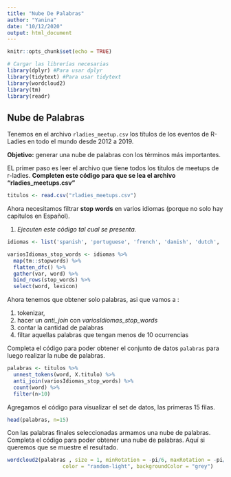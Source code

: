 ```yaml
---
title: "Nube De Palabras"
author: "Yanina"
date: "10/12/2020"
output: html_document
---
```


```r
knitr::opts_chunk$set(echo = TRUE)

# Cargar las librerías necesarias
library(dplyr) #Para usar dplyr
library(tidytext) #Para usar tidytext
library(wordcloud2)
library(tm)
library(readr)
```

## Nube de Palabras

Tenemos en el archivo `rladies_meetup.csv` los títulos de los eventos de R-Ladies en todo el mundo desde 2012 a 2019.

**Objetivo:** generar una nube de palabras con los términos más importantes.

EL primer paso es leer el archivo que tiene todos los titulos de meetups de r-ladies. **Completen este código para que se lea el archivo "rladies_meetups.csv"**

```r
titulos <- read.csv("rladies_meetups.csv")

```

Ahora necesitamos filtrar **stop words** en varios idiomas (porque no solo hay capítulos en Español).

1. _Ejecuten este código tal cual se presenta._ 

```r
idiomas <- list('spanish', 'portuguese', 'french', 'danish', 'dutch', 'finnish', 'german', 'hungarian', 'italian', 'norwegian', 'russian', 'swedish')

variosIdiomas_stop_words <- idiomas %>% 
  map(tm::stopwords) %>%
  flatten_dfc() %>% 
  gather(var, word) %>%
  bind_rows(stop_words) %>%
  select(word, lexicon)

```

Ahora tenemos que obtener solo palabras, asi que vamos a :

1. tokenizar, 
2. hacer un _anti_join_ con _variosIdiomas_stop_words_
3. contar la cantidad de palabras
4. filtar aquellas palabras que tengan menos de 10 ocurrencias

Completa el código para poder obtener el conjunto de datos `palabras` para luego realizar la nube de palabras. 

  
```r
palabras <- titulos %>%
  unnest_tokens(word, X.titulo) %>%
  anti_join(variosIdiomas_stop_words) %>%
  count(word) %>%
  filter(n>10)


```

Agregamos el código para visualizar el set de datos, las primeras 15 filas.

```r
head(palabras, n=15)

```


Con las palabras finales seleccionadas armamos una nube de palabras. Completa el código para poder obtener una nube de palabras. Aquí si queremos que se muestre el resultado.

```r
wordcloud2(palabras , size = 1, minRotation = -pi/6, maxRotation = -pi/6,
                  color = "random-light", backgroundColor = "grey")

```

